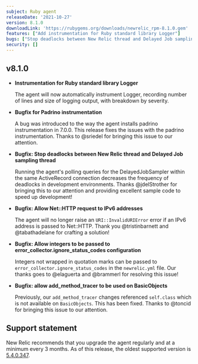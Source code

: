 ```yaml
---
subject: Ruby agent
releaseDate: '2021-10-27'
version: 8.1.0
downloadLink: 'https://rubygems.org/downloads/newrelic_rpm-8.1.0.gem'
features: ["Add instrumentation for Ruby standard library Logger"] 
bugs: ["Stop deadlocks between New Relic thread and Delayed Job sampling thread", "Allow Net::HTTP requests to IPv6 addresses", "Properly install Padrino instrumentation", "Allow integers to be passed to error_collector.ignore_status_codes configuration"]
security: []
---
```


## v8.1.0

* **Instrumentation for Ruby standard library Logger**

  The agent will now automatically instrument Logger, recording number of lines and size of logging output, with breakdown by severity.

* **Bugfix for Padrino instrumentation**

  A bug was introduced to the way the agent installs padrino instrumentation in 7.0.0. This release fixes the issues with the padrino instrumentation. Thanks to @sriedel for bringing this issue to our attention.

* **Bugfix: Stop deadlocks between New Relic thread and Delayed Job sampling thread**

  Running the agent's polling queries for the DelayedJobSampler within the same ActiveRecord connection decreases the frequency of deadlocks in development environments. Thanks @jdelStrother for bringing this to our attention and providing excellent sample code to speed up development!

* **Bugfix: Allow Net::HTTP request to IPv6 addresses**

  The agent will no longer raise an `URI::InvalidURIError` error if an IPv6 address is passed to Net::HTTP. Thank you @tristinbarnett and @tabathadelane for crafting a solution!

* **Bugfix: Allow integers to be passed to error_collector.ignore_status_codes configuration**

  Integers not wrapped in quotation marks can be passed to `error_collector.ignore_status_codes` in the `newrelic.yml` file. Our thanks goes to @elaguerta and @brammerl for resolving this issue!

* **Bugfix: allow add_method_tracer to be used on BasicObjects**

  Previously, our `add_method_tracer` changes referenced `self.class` which is not available on `BasicObjects`. This has been fixed. Thanks to @toncid for bringing this issue to our attention.

## Support statement

New Relic recommends that you upgrade the agent regularly and at a minimum every 3 months. As of this release, the oldest supported version is [5.4.0.347](https://docs.newrelic.com/docs/release-notes/agent-release-notes/ruby-release-notes/ruby-agent-540347).
